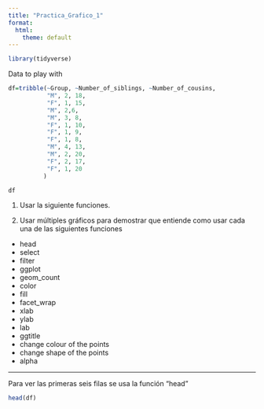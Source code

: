 ```yaml
---
title: "Practica_Grafico_1"
format:
  html:
    theme: default
---
```


```r
library(tidyverse)
```


Data to play with

```r


df=tribble(~Group, ~Number_of_siblings, ~Number_of_cousins,
           "M", 2, 18,
           "F", 1, 15,
           "M", 2,6,
           "M", 3, 8,
           "F", 1, 10,
           "F", 1, 9,
           "F", 1, 8,
           "M", 4, 13,
           "M", 2, 20,
           "F", 2, 17,
           "F", 1, 20
          )

df

```

1. Usar la siguiente funciones.   

2. Usar múltiples gráficos para demostrar que entiende como usar cada una de las siguientes funciones

- head
- select
- filter
- ggplot
- geom_count
- color
- fill
- facet_wrap
- xlab
- ylab
- lab
- ggtitle
- change colour of the points
- change shape of the points
- alpha

***

Para ver las primeras seis filas se usa la función "head"

```r
head(df)
```






